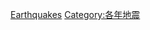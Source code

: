 {{year by category
|m=1
|c=9
|d=8
|y=8
|cat=地震
|sortkey=Earthquakes
|parent=1980年代地震
|subcat=1988年自然災害
}}

{{Commons cat|Earthquakes of 1988}}

[[Category:1988年科學|Earthquakes]]
[[Category:各年地震|Category:各年地震]]